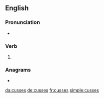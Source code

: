 ==English==

===Pronunciation===
* {{IPA|/ˈkʌsɪz/|lang=en}}

===Verb===
{{head|en|verb form}}

# {{en-third-person singular of|cuss}}

===Anagrams===
* {{l|en|'scuses}}

[[da:cusses]]
[[de:cusses]]
[[fr:cusses]]
[[simple:cusses]]